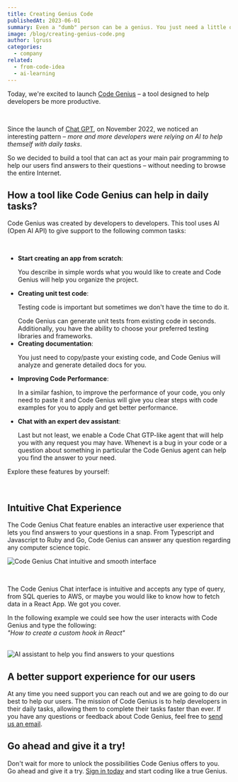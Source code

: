 ```yaml
---
title: Creating Genius Code
publishedAt: 2023-06-01
summary: Even a "dumb" person can be a genius. You just need a little of curiosity.
image: /blog/creating-genius-code.png
author: lgruss
categories:
  - company
related:
  - from-code-idea
  - ai-learning
---
```


Today, we're excited to launch [Code Genius](/) – a tool designed to help developers be more productive.

<br />

Since the launch of [Chat GPT](https://chat.openai.com/), on November 2022, we noticed an interesting pattern – _more and more developers were relying on AI to help themself with daily tasks_.

So we decided to build a tool that can act as your main pair programming to help our users find answers to their questions – without needing to browse the entire Internet.

## How a tool like Code Genius can help in daily tasks?

Code Genius was created by developers to developers. This tool uses AI (Open AI API) to give support to the following common tasks:

<br />

- **Start creating an app from scratch**: <p>You describe in simple words what you would like to create and Code Genius will help you organize the project.</p>
- **Creating unit test code**: <p>Testing code is important but sometimes we don't have the time to do it.</p>
  Code Genius can generate unit tests from existing code in seconds. Additionally, you have the ability to choose your preferred testing libraries and frameworks.
- **Creating documentation**: <p>You just need to copy/paste your existing code, and Code Genius will analyze and generate detailed docs for you.</p>
- **Improving Code Performance**: <p>In a similar fashion, to improve the performance of your code, you only need to paste it and Code Genius will give you clear steps with code examples for you to apply and get better performance.</p>
- **Chat with an expert dev assistant**:<p>Last but not least, we enable a Code Chat GTP-like agent that will help you with any request you may have. Whenevt is a bug in your code or a question about something in particular the Code Genius agent can help you find the answer to your need. </p>

<p className="py-4">Explore these features by yourself:</p>

<CodeGeniusFeatures />

<br />

## Intuitive Chat Experience 

The Code Genius Chat feature enables an interactive user experience that lets you find answers to your questions in a snap.
From Typescript and Javascript to Ruby and Go, Code Genius can answer any question regarding any computer science topic.

<Image
  alt="Code Genius Chat intuitive and smooth interface"
  src="/blog/code-genius-chat.png"
  width={1607}
  height={946}
/>

<br />

The Code Genius Chat interface is intuitive and accepts any type of query, from SQL queries to AWS, or maybe you would like to know how to fetch data in a React App.
We got you cover.

In the following example we could see how the user interacts with Code Genius and type the following: \
_"How to create a custom hook in React"_

<br />
<Image
  alt="AI assistant to help you find answers to your questions"
  src="/blog/chat-example.png"
  width={1607}
  height={946}
/>

<br />

## A better support experience for our users

At any time you need support you can reach out and we are going to do our best to help our users.
The mission of Code Genius is to help developers in their daily tasks, allowing them to complete their tasks faster than ever.
If you have any questions or feedback about Code Genius, feel free to [send us an email](mailto:support@code-genius.dev?subject=Feedback).

## Go ahead and give it a try!

Don't wait for more to unlock the possibilities Code Genius offers to you.\
Go ahead and give it a try. [Sign in today](/?action=signUp) and start coding like
a true Genius.
